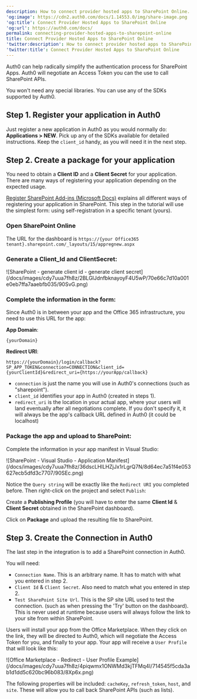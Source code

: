 ```yaml
---
description: How to connect provider hosted apps to SharePoint Online.
'og:image': https://cdn2.auth0.com/docs/1.14553.0/img/share-image.png
'og:title': Connect Provider Hosted Apps to SharePoint Online
'og:url': https://auth0.com/docs/
permalink: connecting-provider-hosted-apps-to-sharepoint-online
title: Connect Provider Hosted Apps to SharePoint Online
'twitter:description': How to connect provider hosted apps to SharePoint Online.
'twitter:title': Connect Provider Hosted Apps to SharePoint Online
---
```

Auth0 can help radically simplify the authentication process for SharePoint Apps. Auth0 will negotiate an <Tooltip tip="Access Token: Authorization credential, in the form of an opaque string or JWT, used to access an API." cta="View Glossary" href="/docs/glossary?term=Access+Token">Access Token</Tooltip> you can the use to call SharePoint APIs.

You won't need any special libraries. You can use any of the SDKs supported by Auth0.

## Step 1. Register your application in Auth0

Just register a new application in Auth0 as you would normally do: **Applications > NEW**. Pick up any of the SDKs available for detailed instructions. Keep the `client_id` handy, as you will need it in the next step.

## Step 2. Create a package for your application

You need to obtain a **<Tooltip tip="Client ID: Identification value given to your registered resource from Auth0." cta="View Glossary" href="/docs/glossary?term=Client+ID">Client ID</Tooltip>** and a **<Tooltip tip="Client ID: Identification value given to your registered resource from Auth0." cta="View Glossary" href="/docs/glossary?term=Client+Secret">Client Secret</Tooltip>** for your application. There are many ways of registering your application depending on the expected usage.

[Register SharePoint Add-ins (Microsoft Docs)](https://docs.microsoft.com/en-us/sharepoint/dev/sp-add-ins/register-sharepoint-add-ins) explains all different ways of registering your application in SharePoint. This step in the tutorial will use the simplest form: using self-registration in a specific tenant (yours).

### Open SharePoint Online

The URL for the dashboard is `https://{your Office365 tenant}.sharepoint.com/_layouts/15/appregnew.aspx`

### Generate a Client_Id and ClientSecret:

<Frame>![SharePoint - generate client id - generate client secret](/docs/images/cdy7uua7fh8z/2BLGIJdnfbknayoyF4U5wP/70e66c7d10a001e0eb7ffa7aaebfb035/90SvG.png)</Frame>

### Complete the information in the form:

Since Auth0 is in between your app and the Office 365 infrastructure, you need to use this URL for the app:

**App Domain**:

```http lines
{yourDomain}
```

**Redirect URI**:

```http wrap lines
https://{yourDomain}/login/callback?SP_APP_TOKEN&connection=CONNECTION&client_id={yourClientId}&redirect_uri={https://yourApp/callback}
```

* `connection` is just the name you will use in Auth0's connections (such as "sharepoint").
* `client_id` identifies your app in Auth0 (created in steps 1).
* `redirect_uri` is the location in your actual app, where your users will land eventually after all negotiations complete. If you don't specify it, it will always be the app's callback URL defined in Auth0 (it could be localhost)

### Package the app and upload to SharePoint:

Complete the information in your app manifest in Visual Studio:

<Frame>![SharePoint - Visual Studio - Application Manifest](/docs/images/cdy7uua7fh8z/36dscLHlLHZjJx1rLgrQ7N/8d64ec7a51f4e053627ecb5dfd3c7707/90SEc.png)</Frame>

Notice the `Query string` will be exactly like the `Redirect URI` you completed before. Then right-click on the project and select `Publish`:

Create a **Publishing Profile** (you will have to enter the same **Client Id** & **Client Secret** obtained in the SharePoint dashboard).

Click on **Package** and upload the resulting file to SharePoint.

## Step 3. Create the Connection in Auth0

The last step in the integration is to add a SharePoint connection in Auth0.

You will need:

* `Connection Name`. This is an arbitrary name. It has to match with what you entered in step 2.
* `Client Id` & `Client Secret`. Also need to match what you entered in step 2.
* `Test SharePoint Site Url`. This is the SP site URL used to test the connection. (such as when pressing the 'Try' button on the dashboard). This is never used at runtime because users will always follow the link to your site from within SharePoint.

Users will install your app from the Office Marketplace. When they click on the link, they will be directed to Auth0, which will negotiate the Access Token for you, and finally to your app. Your app will receive a `User Profile` that will look like this:

<Frame>![Office Marketplace - Redirect -  User Profile Example](/docs/images/cdy7uua7fh8z/4piqwmx1ONWMd3kjTFMq4I/714545f5cda3ab1d1dd5c620bc96b083/8Xp6x.png)</Frame>

The following properties will be included: `cacheKey`, `refresh_token`, `host`, and `site`. These will allow you to call back SharePoint APIs (such as lists).